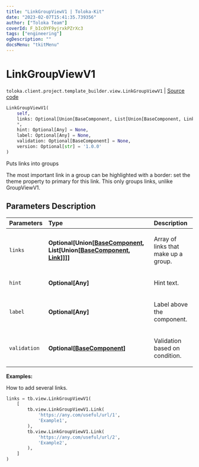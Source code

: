```yaml
---
title: "LinkGroupViewV1 | Toloka-Kit"
date: "2023-02-07T15:41:35.739356"
author: ["Toloka Team"]
coverId: F_bIcOYF9yjrxkPZrXc3
tags: ["engineering"]
ogDescription: ""
docsMenu: "tkitMenu"
---
```


# LinkGroupViewV1
`toloka.client.project.template_builder.view.LinkGroupViewV1` | [Source code](https://github.com/Toloka/toloka-kit/blob/v1.1.3/src/client/project/template_builder/view.py#L299)

```python
LinkGroupViewV1(
    self,
    links: Optional[Union[BaseComponent, List[Union[BaseComponent, Link]]]] = None,
    *,
    hint: Optional[Any] = None,
    label: Optional[Any] = None,
    validation: Optional[BaseComponent] = None,
    version: Optional[str] = '1.0.0'
)
```

Puts links into groups

The most important link in a group can be highlighted with a border: set the theme property to primary for this link.
This only groups links, unlike GroupViewV1.

## Parameters Description

| Parameters | Type | Description |
| :----------| :----| :-----------|
`links`|**Optional\[Union\[[BaseComponent](/docs-new/toloka-kit/reference/toloka.client.project.template_builder.base.BaseComponent), List\[Union\[[BaseComponent](/docs-new/toloka-kit/reference/toloka.client.project.template_builder.base.BaseComponent), [Link](/docs-new/toloka-kit/reference/toloka.client.project.template_builder.view.LinkGroupViewV1.Link)\]\]\]\]**|<p>Array of links that make up a group.</p>
`hint`|**Optional\[Any\]**|<p>Hint text.</p>
`label`|**Optional\[Any\]**|<p>Label above the component.</p>
`validation`|**Optional\[[BaseComponent](/docs-new/toloka-kit/reference/toloka.client.project.template_builder.base.BaseComponent)\]**|<p>Validation based on condition.</p>

**Examples:**

How to add several links.

```python
links = tb.view.LinkGroupViewV1(
    [
        tb.view.LinkGroupViewV1.Link(
            'https://any.com/useful/url/1',
            'Example1',
        ),
        tb.view.LinkGroupViewV1.Link(
            'https://any.com/useful/url/2',
            'Example2',
        ),
    ]
)
```
